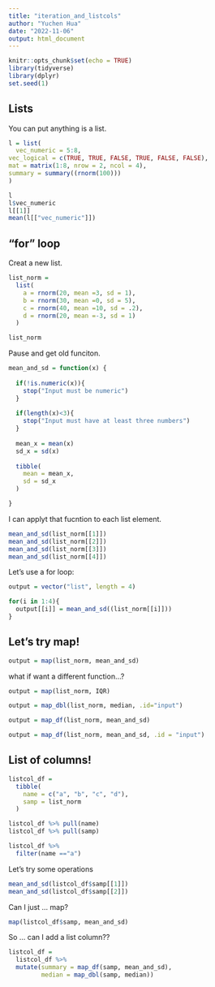 ```yaml
---
title: "iteration_and_listcols"
author: "Yuchen Hua"
date: "2022-11-06"
output: html_document
---
```


```r
knitr::opts_chunk$set(echo = TRUE)
library(tidyverse)
library(dplyr)
set.seed(1)
```

## Lists

You can put anything is a list.

```r
l = list(
  vec_numeric = 5:8,
vec_logical = c(TRUE, TRUE, FALSE, TRUE, FALSE, FALSE),
mat = matrix(1:8, nrow = 2, ncol = 4),
summary = summary((rnorm(100)))
)
```

```r
l 
l$vec_numeric
l[[1]]
mean(l[["vec_numeric"]])

```

## "for" loop
Creat a new list.

```r
list_norm = 
  list(
    a = rnorm(20, mean =3, sd = 1),
    b = rnorm(30, mean =0, sd = 5),
    c = rnorm(40, mean =10, sd = .2),
    d = rnorm(20, mean =-3, sd = 1)
  )

```

```r
list_norm
```

Pause and get old funciton.

```r
mean_and_sd = function(x) {
  
  if(!is.numeric(x)){
    stop("Input must be numeric")
  }
  
  if(length(x)<3){
    stop("Input must have at least three numbers")
  }
  
  mean_x = mean(x)
  sd_x = sd(x)
  
  tibble(
    mean = mean_x,
    sd = sd_x
  )

}


```

I can applyt that fucntion to each list element.

```r
mean_and_sd(list_norm[[1]])
mean_and_sd(list_norm[[2]])
mean_and_sd(list_norm[[3]])
mean_and_sd(list_norm[[4]])
```

Let's use a for loop:

```r
output = vector("list", length = 4)

for(i in 1:4){
  output[[i]] = mean_and_sd((list_norm[[i]]))
}

```

## Let's try map!

```r
output = map(list_norm, mean_and_sd)
```

what if want a different function...?

```r
output = map(list_norm, IQR)
```

```r
output = map_dbl(list_norm, median, .id="input")
```

```r
output = map_df(list_norm, mean_and_sd)
```

```r
output = map_df(list_norm, mean_and_sd, .id = "input")
```

## List of columns!

```r
listcol_df = 
  tibble(
    name = c("a", "b", "c", "d"),
    samp = list_norm
  )
```

```r
listcol_df %>% pull(name)
listcol_df %>% pull(samp)

listcol_df %>%
  filter(name =="a")
```
Let's try some operations

```r
mean_and_sd(listcol_df$samp[[1]])
mean_and_sd(listcol_df$samp[[2]])
```

Can I just ... map?
```r
map(listcol_df$samp, mean_and_sd)
```

So ... can I add a list column??

```r
listcol_df = 
  listcol_df %>%
  mutate(summary = map_df(samp, mean_and_sd),
         median = map_dbl(samp, median))
```



